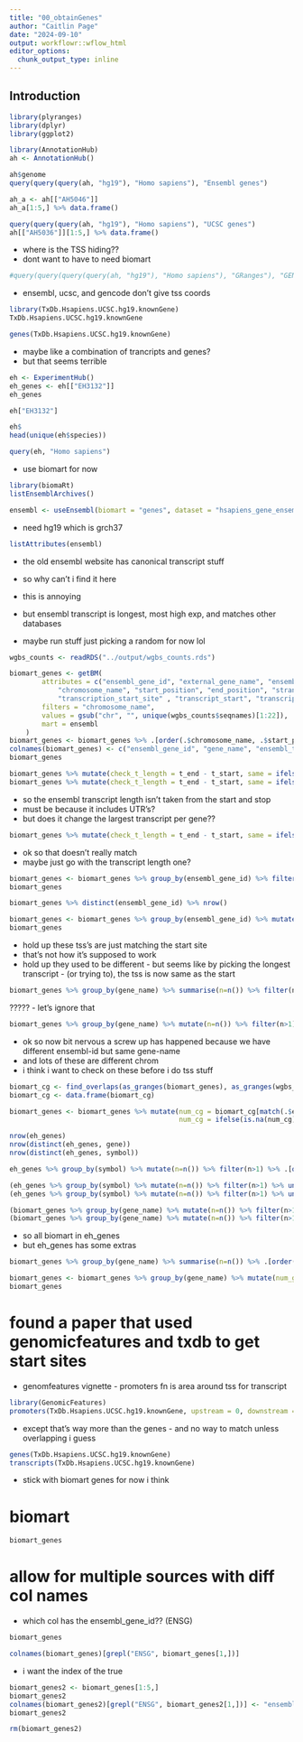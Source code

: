 ```yaml
---
title: "00_obtainGenes"
author: "Caitlin Page"
date: "2024-09-10"
output: workflowr::wflow_html
editor_options:
  chunk_output_type: inline
---
```


## Introduction

```r
library(plyranges)
library(dplyr)
library(ggplot2)
```

```r
library(AnnotationHub)
ah <- AnnotationHub()
```
```r
ah$genome
query(query(query(ah, "hg19"), "Homo sapiens"), "Ensembl genes")
```
```r
ah_a <- ah[["AH5046"]]
ah_a[1:5,] %>% data.frame()
```
```r
query(query(query(ah, "hg19"), "Homo sapiens"), "UCSC genes")
ah[["AH5036"]][1:5,] %>% data.frame()
```
- where is the TSS hiding??
- dont want to have to need biomart

```r
#query(query(query(query(ah, "hg19"), "Homo sapiens"), "GRanges"), "GENCODE")
```
- ensembl, ucsc, and gencode don't give tss coords
```r
library(TxDb.Hsapiens.UCSC.hg19.knownGene)
TxDb.Hsapiens.UCSC.hg19.knownGene
```
```r
genes(TxDb.Hsapiens.UCSC.hg19.knownGene)
```
- maybe like a combination of trancripts and genes?
- but that seems terrible


```r
eh <- ExperimentHub()
eh_genes <- eh[["EH3132"]]
eh_genes
```
```r
eh["EH3132"]
```

```r
eh$
head(unique(eh$species))
```
```r
query(eh, "Homo sapiens")
```
- use biomart for now
```r
library(biomaRt)
listEnsemblArchives()
```
```r
ensembl <- useEnsembl(biomart = "genes", dataset = "hsapiens_gene_ensembl", version = "GRCh37")
```
- need hg19 which is grch37
```r
listAttributes(ensembl)
```
- the old ensembl website has canonical transcript stuff
- so why can't i find it here
- this is annoying

- but ensembl transcript is longest, most high exp, and matches other databases
- maybe run stuff just picking a random for now lol
```r
wgbs_counts <- readRDS("../output/wgbs_counts.rds")
```

```r
biomart_genes <- getBM(
        attributes = c("ensembl_gene_id", "external_gene_name", "ensembl_transcript_id",
            "chromosome_name", "start_position", "end_position", "strand",
            "transcription_start_site" , "transcript_start", "transcript_end", "transcript_length"),
        filters = "chromosome_name",
        values = gsub("chr", "", unique(wgbs_counts$seqnames)[1:22]),
        mart = ensembl
    )
biomart_genes <- biomart_genes %>% .[order(.$chromosome_name, .$start_position), ]
colnames(biomart_genes) <- c("ensembl_gene_id", "gene_name", "ensembl_transcript_id", "seqnames", "start", "end", "strand", "TSS", "t_start", "t_end", "t_length")
biomart_genes
```
```r
biomart_genes %>% mutate(check_t_length = t_end - t_start, same = ifelse(t_length == check_t_length, TRUE, FALSE))  %>% group_by(same) %>% summarise(n())
biomart_genes %>% mutate(check_t_length = t_end - t_start, same = ifelse(t_length == check_t_length, TRUE, FALSE)) %>% filter(same == TRUE)
```
- so the ensembl transcript length isn't taken from the start and stop
- must be because it includes UTR's?
- but does it change the largest transcript per gene??
```r
biomart_genes %>% mutate(check_t_length = t_end - t_start, same = ifelse(t_length == check_t_length, TRUE, FALSE), diff = check_t_length - t_length) %>% group_by(ensembl_gene_id) %>% mutate(max_trans = max(t_length), max_check = max(check_t_length), same_max = ifelse(max_trans == t_length & max_check == check_t_length, TRUE, FALSE))
```
- ok so that doesn't really match
- maybe just go with the transcript length one?

```r
biomart_genes <- biomart_genes %>% group_by(ensembl_gene_id) %>% filter(t_length == max(t_length)) %>% ungroup() %>% mutate(seqnames = as.character(seqnames), seqnames = paste0("chr", seqnames))
biomart_genes
```
```r
biomart_genes %>% distinct(ensembl_gene_id) %>% nrow()
```

```r
biomart_genes <- biomart_genes %>% group_by(ensembl_gene_id) %>% mutate(num_t = 1:n()) %>% filter(num_t == 1) %>% ungroup() 
biomart_genes
```
- hold up these tss's are just matching the start site
- that's not how it's supposed to work
- hold up they used to be different - but seems like by picking the longest transcript - (or trying to), the tss is now same as the start
```r
biomart_genes %>% group_by(gene_name) %>% summarise(n=n()) %>% filter(n>1)
```
?????
- let's ignore that
```r
biomart_genes %>% group_by(gene_name) %>% mutate(n=n()) %>% filter(n>1) %>% .[order(.$gene_name),]
```
- ok so now bit nervous a screw up has happened because we have different ensembl-id but same gene-name
- and lots of these are different chrom
- i think i want to check on these before i do tss stuff
```r
biomart_cg <- find_overlaps(as_granges(biomart_genes), as_granges(wgbs_counts)) %>% data.frame() %>% group_by(ensembl_gene_id) %>% summarise(num_cg = n())
biomart_cg <- data.frame(biomart_cg)
```

```r
biomart_genes <- biomart_genes %>% mutate(num_cg = biomart_cg[match(.$ensembl_gene_id, biomart_cg$ensembl_gene_id), "num_cg"],
                                          num_cg = ifelse(is.na(num_cg), 0, num_cg))
```


```r
nrow(eh_genes)
nrow(distinct(eh_genes, gene))
nrow(distinct(eh_genes, symbol))
```
```r
eh_genes %>% group_by(symbol) %>% mutate(n=n()) %>% filter(n>1) %>% .[order(.$symbol),]
```
```r
(eh_genes %>% group_by(symbol) %>% mutate(n=n()) %>% filter(n>1) %>% ungroup() %>% .$symbol %>% unique(.)) %in% (biomart_genes %>% group_by(gene_name) %>% mutate(n=n()) %>% filter(n>1) %>% .$gene_name %>% unique(.)) %>% summary()
(eh_genes %>% group_by(symbol) %>% mutate(n=n()) %>% filter(n>1) %>% ungroup() %>% .$symbol %>% unique(.)) %in% (biomart_genes %>% group_by(gene_name) %>% mutate(n=n()) %>% filter(n>1) %>% .$gene_name %>% unique(.)) 
```
```r
(biomart_genes %>% group_by(gene_name) %>% mutate(n=n()) %>% filter(n>1) %>% .$gene_name %>% unique(.)) %in% (eh_genes %>% group_by(symbol) %>% mutate(n=n()) %>% filter(n>1) %>% ungroup() %>% .$symbol %>% unique(.)) %>% summary()
(biomart_genes %>% group_by(gene_name) %>% mutate(n=n()) %>% filter(n>1) %>% .$gene_name %>% unique(.)) %in% (eh_genes %>% group_by(symbol) %>% mutate(n=n()) %>% filter(n>1) %>% ungroup() %>% .$symbol %>% unique(.))
```
- so all biomart in eh_genes
- but eh_genes has some extras
```r
biomart_genes %>% group_by(gene_name) %>% summarise(n=n()) %>% .[order(.$n, decreasing = TRUE),]
```
```r
biomart_genes <- biomart_genes %>% group_by(gene_name) %>% mutate(num_gene_name = n()) %>% ungroup() %>% filter(num_gene_name == 1) %>% data.frame()
biomart_genes
```




# found a paper that used genomicfeatures and txdb to get start sites
- genomfeatures vignette - promoters fn is area around tss for transcript
```r
library(GenomicFeatures)
promoters(TxDb.Hsapiens.UCSC.hg19.knownGene, upstream = 0, downstream = 0)
```
- except that's way more than the genes - and no way to match unless overlapping i guess
```r
genes(TxDb.Hsapiens.UCSC.hg19.knownGene)
transcripts(TxDb.Hsapiens.UCSC.hg19.knownGene)
```
- stick with biomart genes for now i think

# biomart
```r
biomart_genes
```
# allow for multiple sources with diff col names
- which col has the ensembl_gene_id?? (ENSG)
```r
biomart_genes
```

```r
colnames(biomart_genes)[grepl("ENSG", biomart_genes[1,])]
```
- i want the index of the true
```r
biomart_genes2 <- biomart_genes[1:5,]
biomart_genes2
colnames(biomart_genes2)[grepl("ENSG", biomart_genes2[1,])] <- "ensembl_id"
biomart_genes2
```
```r
rm(biomart_genes2)
```

